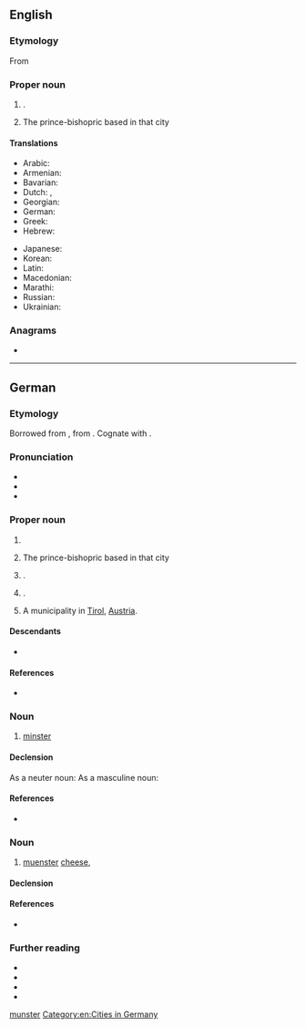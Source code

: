 {{also|muenster|Munster}}
==English==
{{wikipedia}}
{{wikipedia|Prince-Bishopric of Münster}}

===Etymology===
From {{bor|en|de|Münster}}

===Proper noun===
{{en-proper noun}}

# {{place|en|city|s/North Rhine-Westphalia|c/Germany}}.
# {{lb|en|historical}} The prince-bishopric based in that city

====Translations====
{{trans-top|city in North Rhine-Westphalia}}
* Arabic: {{t|ar|مونستر}}
* Armenian: {{t|hy|Մյունստեր}}
* Bavarian: {{t|bar|Minschda}}
* Dutch: {{t|nl|Munster}}, {{t|nl|Münster}}
* Georgian: {{t|ka|მიუნსტერი}}
* German: {{t+|de|Münster}}
* Greek: {{t+|el|Μύνστερ}}
* Hebrew: {{t|he|מינסטר}}
{{trans-mid}}
* Japanese: {{t|ja|ミュンスター}}
* Korean: {{t|ko|뮌스터}}
* Latin: {{t|la|Monasterium}}
* Macedonian: {{t|mk|Ми́нстер|m}}
* Marathi: {{t|mr|म्युन्स्टर}}
* Russian: {{t+|ru|Мюнстер|m}}
* Ukrainian: {{t|uk|Мюнстер}}
{{trans-bottom}}

===Anagrams===
* {{anagrams|en|a=emnrstu|munters|sternum}}

[[Category:English terms spelled with Ü|munster]]
[[Category:en:Cities in Germany]]

----

==German==
{{wp|Münster (Begriffsklärung)|lang=de}}

===Etymology===
Borrowed from {{bor|de|la|monastērium}}, from {{der|de|grc|μοναστήριον}}. Cognate with {{cog|en|minster}}.

===Pronunciation===
* {{IPA|de|/ˈmʏnstɐ/}}
* {{hyphenation|de|Müns|ter}}
* {{audio|de|De-Münster.ogg|Audio}}

===Proper noun===
{{de-proper noun|n}}

# {{place|de|city|s/North Rhine-Westphalia|c/Germany|t1=Münster}}
# {{lb|de|historical}} The prince-bishopric based in that city
# {{place|de|municipality|s/Bavaria|c/Germany}}.
# {{place|de|municipality|s/Hesse|c/Germany}}.
# A municipality in [[Tirol]], [[Austria]].

====Descendants====
* {{desc|en|Münster|bor=1}}

====References====
* {{R:Duden|Muenster_Stadt}}

===Noun===
{{de-noun|n|g2=m||Münster}}

# [[minster]] {{gloss|monastic church}}

====Declension====
As a neuter noun:
{{de-decl-noun-n|s}}
As a masculine noun:
{{de-decl-noun-m|s}}

====References====
* {{R:Duden|Muenster_Kirche}}

===Noun===
{{de-noun|m||Münster}}

# [[muenster]] [[cheese]], {{m|de|Münsterkäse}}

====Declension====
{{de-decl-noun-m|s}}

====References====
* {{R:Duden|Muenster_Kaese}}

===Further reading===
* {{pedia|lang=de}}
* {{pedia|lang=de|Münster (Kirche)}}
* {{pedia|lang=de|Münster (Westfalen)}}
* {{pedia|lang=de|Hochstift Münster}}

{{topics|de|Architecture|Christianity|Cities in Germany|Austria|Cheeses}}
